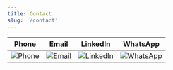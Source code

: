 ```yaml
---
title: Contact
slug: '/contact'
---
```


|                        Phone                        |                             Email                             |                                            LinkedIn                                             |                                         WhatsApp                                         |
| :-------------------------------------------------: | :-----------------------------------------------------------: | :---------------------------------------------------------------------------------------------: | :--------------------------------------------------------------------------------------: |
| [![Phone](icons8-phone-100.png)](tel:+989363209950) | [![Email](icons8-email-100.png)](mailto:develop.ir@gmail.com) | [![LinkedIn](icons8-linkedin-100.png)](https://www.linkedin.com/in/hamidreza-dehghan-96319365/) | [![WhatsApp](icons8-whatsapp-100.png)](https://api.whatsapp.com/send?phone=989363209950) |

